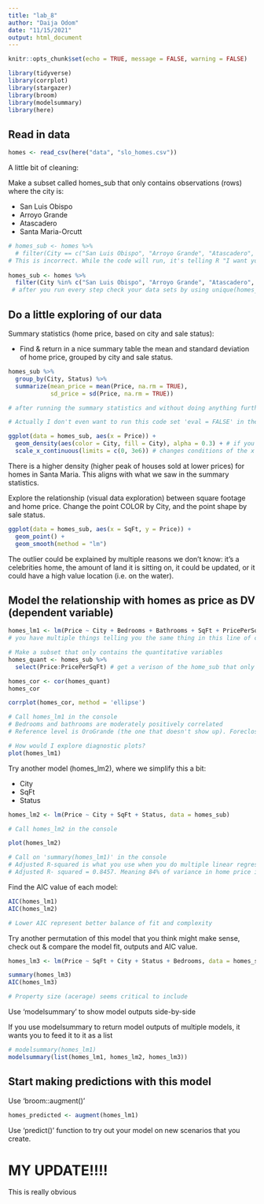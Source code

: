 ```yaml
---
title: "lab_8"
author: "Daija Odom"
date: "11/15/2021"
output: html_document
---
```


```r
knitr::opts_chunk$set(echo = TRUE, message = FALSE, warning = FALSE)

library(tidyverse)
library(corrplot)
library(stargazer)
library(broom)
library(modelsummary)
library(here)
```

## Read in data

```r
homes <- read_csv(here("data", "slo_homes.csv"))
```

A little bit of cleaning:

Make a subset called homes_sub that only contains observations (rows) where the city is:

- San Luis Obispo
- Arroyo Grande
- Atascadero
- Santa Maria-Orcutt

```r
# homes_sub <- homes %>% 
  # filter(City == c("San Luis Obispo", "Arroyo Grande", "Atascadero", "Santa Maria-Orcutt")) 
# This is incorrect. While the code will run, it's telling R "I want you to look in each row in the city column" 
  
homes_sub <- homes %>% 
  filter(City %in% c("San Luis Obispo", "Arroyo Grande", "Atascadero", "Santa Maria-Orcutt")) 
 # after you run every step check your data sets by using unique(homes_sub$City) in the console
```

## Do a little exploring of our data

Summary statistics (home price, based on city and sale status):

- Find & return in a nice summary table the mean and standard deviation of home price, grouped by city and sale status.

```r
homes_sub %>% 
  group_by(City, Status) %>% 
  summarize(mean_price = mean(Price, na.rm = TRUE),
            sd_price = sd(Price, na.rm = TRUE))

# after running the summary statistics and without doing anything further, start looking at your summary statistics based on what you think are the important variables (i.e. homes with foreclosures have lower prices than regular homes)

# Actually I don't even want to run this code set 'eval = FALSE' in the code chunk. (Will also help you figure out if that code chunk is the thing that won't allow you to knit)

ggplot(data = homes_sub, aes(x = Price)) +
  geom_density(aes(color = City, fill = City), alpha = 0.3) + # if you are mapping a variable (i.e. alpha = 0.3) it should be in aes(). alpha determines if it is opaque or transparent 0 = lines, 1 = filled in 
  scale_x_continuous(limits = c(0, 3e6)) # changes conditions of the x axis variables for continuous variables (if your variable was discrete you would use 'scale_x_discrete')

```

There is a higher density (higher peak of houses sold at lower prices) for homes in Santa Maria. This aligns with what we saw in the summary statistics. 


Explore the relationship (visual data exploration) between square footage and home price. Change the point COLOR by City, and the point shape by sale status.

```r
ggplot(data = homes_sub, aes(x = SqFt, y = Price)) +
  geom_point() +
  geom_smooth(method = "lm")
```
The outlier could be explained by multiple reasons we don't know: it's a celebrities home, the amount of land it is sitting on, it could be updated, or it could have a high value location (i.e. on the water).

## Model the relationship with homes as price as DV (dependent variable)

```r
homes_lm1 <- lm(Price ~ City + Bedrooms + Bathrooms + SqFt + PricePerSqFt + Status, data = homes_sub)
# you have multiple things telling you the same thing in this line of code (i.e. PricePerSqFt should be a red flag/ bedrooms and bathrooms are closely related)

# Make a subset that only contains the quantitative variables
homes_quant <- homes_sub %>% 
  select(Price:PricePerSqFt) # get a verison of the home_sub that only contains versions of the quantitative variables

homes_cor <- cor(homes_quant)
homes_cor

corrplot(homes_cor, method = 'ellipse')

# Call homes_lm1 in the console
# Bedrooms and bathrooms are moderately positively correlated 
# Reference level is OroGrande (the one that doesn't show up). Foreclosure is the reference status. There are enough variables in here that don't make sense that you should worry about what seems redundant. 

# How would I explore diagnostic plots?
plot(homes_lm1)
```
Try another model (homes_lm2), where we simplify this a bit:

- City
- SqFt
- Status

```r
homes_lm2 <- lm(Price ~ City + SqFt + Status, data = homes_sub)

# Call homes_lm2 in the console

plot(homes_lm2)

# Call on 'summary(homes_lm1)' in the console
# Adjusted R-squared is what you use when you do multiple linear regression because model fit will account for the adding more variables. 
# Adjusted R- squared = 0.8457. Meaning 84% of variance in home price is explained by the predictor variables in this model. 

```
Find the AIC value of each model:

```r
AIC(homes_lm1)
AIC(homes_lm2)

# Lower AIC represent better balance of fit and complexity
```

Try another permutation of this model that you think might make sense, check out & compare the model fit, outputs and AIC value.

```r
homes_lm3 <- lm(Price ~ SqFt + City + Status + Bedrooms, data = homes_sub)

summary(homes_lm3)
AIC(homes_lm3)

# Property size (acerage) seems critical to include 
```

Use 'modelsummary' to show model outputs side-by-side

If you use modelsummary to return model outputs of multiple models, it wants you to feed it to it as a list
```r
# modelsummary(homes_lm1)
modelsummary(list(homes_lm1, homes_lm2, homes_lm3))
```

## Start making predictions with this model

Use 'broom::augment()'

```r
homes_predicted <- augment(homes_lm1)
```

Use 'predict()' function to try out your model on new scenarios that you create.

# MY UPDATE!!!!

This is really obvious